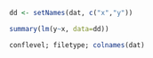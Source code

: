 


```r
dd <- setNames(dat, c("x","y"))
```


```r
summary(lm(y~x, data=dd))
```


```r
conflevel; filetype; colnames(dat)
```

